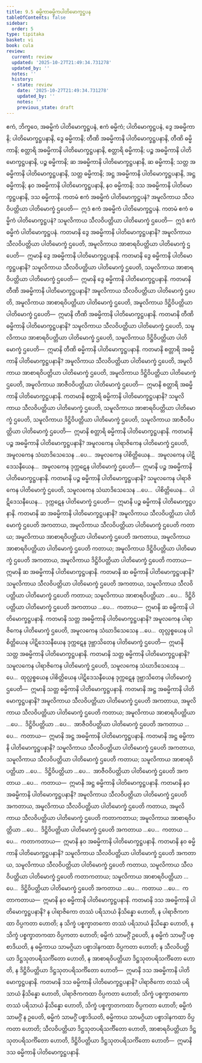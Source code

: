 ```yaml
---
title: 9.5 ဓမ္မိကာဓမ္မိကပါတိမောက္ခဋ္ဌပန
tableOfContents: false
sidebar:
  order: 5
type: tipitaka
basket: vi
book: cula
review:
  current: review
  updated: '2025-10-27T21:49:34.731278'
  updated_by: ''
  notes: ''
  history:
  - state: review
    date: '2025-10-27T21:49:34.731278'
    updated_by: ''
    notes: ''
    previous_state: draft
---
```



<ReviewStatus review={frontmatter.review} showDetails={true} />

<HypothesisAnnotation frontmatter={frontmatter} />

<DynamicBreadcrumb />

<Division number="387" book="cula" e="ch" v="4" p="425">

<Paragraph number="1883" book="cula">
ဧကံ, ဘိက္ခဝေ, အဓမ္မိကံ ပါတိမောက္ခဋ္ဌပနံ, ဧကံ ဓမ္မိကံ; ပါတိမောက္ခဋ္ဌပနံ, ဒွေ အဓမ္မိကာနိ; ပါတိမောက္ခဋ္ဌပနာနိ, ဒွေ ဓမ္မိကာနိ; တီဏိ အဓမ္မိကာနိ ပါတိမောက္ခဋ္ဌပနာနိ, တီဏိ ဓမ္မိကာနိ; စတ္တာရိ အဓမ္မိကာနိ ပါတိမောက္ခဋ္ဌပနာနိ, စတ္တာရိ ဓမ္မိကာနိ; ပဉ္စ အဓမ္မိကာနိ ပါတိမောက္ခဋ္ဌပနာနိ, ပဉ္စ ဓမ္မိကာနိ; ဆ အဓမ္မိကာနိ ပါတိမောက္ခဋ္ဌပနာနိ, ဆ ဓမ္မိကာနိ; သတ္တ အဓမ္မိကာနိ ပါတိမောက္ခဋ္ဌပနာနိ, သတ္တ ဓမ္မိကာနိ; အဋ္ဌ အဓမ္မိကာနိ ပါတိမောက္ခဋ္ဌပနာနိ, အဋ္ဌ ဓမ္မိကာနိ; နဝ အဓမ္မိကာနိ ပါတိမောက္ခဋ္ဌပနာနိ, နဝ ဓမ္မိကာနိ; ဒသ အဓမ္မိကာနိ ပါတိမောက္ခဋ္ဌပနာနိ, ဒသ ဓမ္မိကာနိ.
</Paragraph>

<Paragraph number="1884" book="cula">
ကတမံ ဧကံ အဓမ္မိကံ ပါတိမောက္ခဋ္ဌပနံ? အမူလိကာယ သီလဝိပတ္တိယာ ပါတိမောက္ခံ ဌပေတိ—  ဣဒံ ဧကံ အဓမ္မိကံ ပါတိမောက္ခဋ္ဌပနံ. ကတမံ ဧကံ ဓမ္မိကံ ပါတိမောက္ခဋ္ဌပနံ? သမူလိကာယ သီလဝိပတ္တိယာ ပါတိမောက္ခံ ဌပေတိ—  ဣဒံ ဧကံ ဓမ္မိကံ ပါတိမောက္ခဋ္ဌပနံ.
</Paragraph>

<Paragraph number="1885" book="cula">
ကတမာနိ ဒွေ အဓမ္မိကာနိ ပါတိမောက္ခဋ္ဌပနာနိ? အမူလိကာယ သီလဝိပတ္တိယာ ပါတိမောက္ခံ ဌပေတိ, အမူလိကာယ အာစာရဝိပတ္တိယာ ပါတိမောက္ခံ ဌပေတိ—  ဣမာနိ ဒွေ အဓမ္မိကာနိ ပါတိမောက္ခဋ္ဌပနာနိ. ကတမာနိ ဒွေ ဓမ္မိကာနိ ပါတိမောက္ခဋ္ဌပနာနိ? သမူလိကာယ သီလဝိပတ္တိယာ ပါတိမောက္ခံ ဌပေတိ, သမူလိကာယ အာစာရဝိပတ္တိယာ ပါတိမောက္ခံ ဌပေတိ—  ဣမာနိ ဒွေ ဓမ္မိကာနိ ပါတိမောက္ခဋ္ဌပနာနိ.
</Paragraph>

<Paragraph number="1886" book="cula">
ကတမာနိ တီဏိ အဓမ္မိကာနိ ပါတိမောက္ခဋ္ဌပနာနိ? အမူလိကာယ သီလဝိပတ္တိယာ ပါတိမောက္ခံ ဌပေတိ, အမူလိကာယ အာစာရဝိပတ္တိယာ ပါတိမောက္ခံ ဌပေတိ, အမူလိကာယ ဒိဋ္ဌိဝိပတ္တိယာ ပါတိမောက္ခံ ဌပေတိ—  ဣမာနိ တီဏိ အဓမ္မိကာနိ ပါတိမောက္ခဋ္ဌပနာနိ. ကတမာနိ တီဏိ ဓမ္မိကာနိ ပါတိမောက္ခဋ္ဌပနာနိ? သမူလိကာယ သီလဝိပတ္တိယာ ပါတိမောက္ခံ ဌပေတိ, သမူလိကာယ အာစာရဝိပတ္တိယာ ပါတိမောက္ခံ ဌပေတိ, သမူလိကာယ ဒိဋ္ဌိဝိပတ္တိယာ ပါတိမောက္ခံ ဌပေတိ—  ဣမာနိ တီဏိ ဓမ္မိကာနိ ပါတိမောက္ခဋ္ဌပနာနိ.
</Paragraph>

<Paragraph number="1887" book="cula">
ကတမာနိ စတ္တာရိ အဓမ္မိကာနိ ပါတိမောက္ခဋ္ဌပနာနိ? အမူလိကာယ သီလဝိပတ္တိယာ ပါတိမောက္ခံ ဌပေတိ, အမူလိကာယ အာစာရဝိပတ္တိယာ ပါတိမောက္ခံ ဌပေတိ, အမူလိကာယ ဒိဋ္ဌိဝိပတ္တိယာ ပါတိမောက္ခံ ဌပေတိ, အမူလိကာယ အာဇီဝဝိပတ္တိယာ ပါတိမောက္ခံ ဌပေတိ—  ဣမာနိ စတ္တာရိ အဓမ္မိကာနိ ပါတိမောက္ခဋ္ဌပနာနိ. ကတမာနိ စတ္တာရိ ဓမ္မိကာနိ ပါတိမောက္ခဋ္ဌပနာနိ? သမူလိကာယ သီလဝိပတ္တိယာ ပါတိမောက္ခံ ဌပေတိ, သမူလိကာယ အာစာရဝိပတ္တိယာ ပါတိမောက္ခံ ဌပေတိ, သမူလိကာယ ဒိဋ္ဌိဝိပတ္တိယာ ပါတိမောက္ခံ ဌပေတိ, သမူလိကာယ အာဇီဝဝိပတ္တိယာ ပါတိမောက္ခံ ဌပေတိ—  ဣမာနိ စတ္တာရိ ဓမ္မိကာနိ ပါတိမောက္ခဋ္ဌပနာနိ.
</Paragraph>

<Paragraph number="1888" book="cula">
ကတမာနိ ပဉ္စ အဓမ္မိကာနိ ပါတိမောက္ခဋ္ဌပနာနိ? အမူလကေန ပါရာဇိကေန ပါတိမောက္ခံ ဌပေတိ, အမူလကေန သံဃာဒိသေသေန …ပေ…  အမူလကေန ပါစိတ္တိယေန…  အမူလကေန ပါဋိဒေသနီယေန…  အမူလကေန ဒုက္ကဋေန ပါတိမောက္ခံ ဌပေတိ—  ဣမာနိ ပဉ္စ အဓမ္မိကာနိ ပါတိမောက္ခဋ္ဌပနာနိ. ကတမာနိ ပဉ္စ ဓမ္မိကာနိ ပါတိမောက္ခဋ္ဌပနာနိ? သမူလကေန ပါရာဇိကေန ပါတိမောက္ခံ ဌပေတိ, သမူလကေန သံဃာဒိသေသေန …ပေ…  ပါစိတ္တိယေန…  ပါဋိဒေသနီယေန…  ဒုက္ကဋေန ပါတိမောက္ခံ ဌပေတိ—  ဣမာနိ ပဉ္စ ဓမ္မိကာနိ ပါတိမောက္ခဋ္ဌပနာနိ.
</Paragraph>

<Paragraph number="1889" book="cula">
ကတမာနိ ဆ အဓမ္မိကာနိ ပါတိမောက္ခဋ္ဌပနာနိ? အမူလိကာယ သီလဝိပတ္တိယာ ပါတိမောက္ခံ ဌပေတိ အကတာယ, အမူလိကာယ သီလဝိပတ္တိယာ ပါတိမောက္ခံ ဌပေတိ ကတာယ; အမူလိကာယ အာစာရဝိပတ္တိယာ ပါတိမောက္ခံ ဌပေတိ အကတာယ, အမူလိကာယ အာစာရဝိပတ္တိယာ ပါတိမောက္ခံ ဌပေတိ ကတာယ; အမူလိကာယ ဒိဋ္ဌိဝိပတ္တိယာ ပါတိမောက္ခံ ဌပေတိ အကတာယ, အမူလိကာယ ဒိဋ္ဌိဝိပတ္တိယာ ပါတိမောက္ခံ ဌပေတိ ကတာယ—  ဣမာနိ ဆ အဓမ္မိကာနိ ပါတိမောက္ခဋ္ဌပနာနိ. ကတမာနိ ဆ ဓမ္မိကာနိ ပါတိမောက္ခဋ္ဌပနာနိ? သမူလိကာယ သီလဝိပတ္တိယာ ပါတိမောက္ခံ ဌပေတိ အကတာယ, သမူလိကာယ သီလဝိပတ္တိယာ ပါတိမောက္ခံ ဌပေတိ ကတာယ; သမူလိကာယ အာစာရဝိပတ္တိယာ …ပေ…  ဒိဋ္ဌိဝိပတ္တိယာ ပါတိမောက္ခံ ဌပေတိ အကတာယ …ပေ…  ကတာယ—  ဣမာနိ ဆ ဓမ္မိကာနိ ပါတိမောက္ခဋ္ဌပနာနိ.
</Paragraph>

<Paragraph number="1890" book="cula">
ကတမာနိ သတ္တ အဓမ္မိကာနိ ပါတိမောက္ခဋ္ဌပနာနိ? အမူလကေန ပါရာဇိကေန ပါတိမောက္ခံ ဌပေတိ, အမူလကေန သံဃာဒိသေသေန …ပေ…  ထုလ္လစ္စယေန ပါစိတ္တိယေန ပါဋိဒေသနီယေန ဒုက္ကဋေန ဒုဗ္ဘာသိတေန ပါတိမောက္ခံ ဌပေတိ—  ဣမာနိ သတ္တ အဓမ္မိကာနိ ပါတိမောက္ခဋ္ဌပနာနိ. ကတမာနိ သတ္တ ဓမ္မိကာနိ ပါတိမောက္ခဋ္ဌပနာနိ? သမူလကေန ပါရာဇိကေန ပါတိမောက္ခံ ဌပေတိ, သမူလကေန သံဃာဒိသေသေန …ပေ…  ထုလ္လစ္စယေန ပါစိတ္တိယေန ပါဋိဒေသနီယေန ဒုက္ကဋေန ဒုဗ္ဘာသိတေန ပါတိမောက္ခံ ဌပေတိ—  ဣမာနိ သတ္တ ဓမ္မိကာနိ ပါတိမောက္ခဋ္ဌပနာနိ.
</Paragraph>

<Paragraph number="1891" book="cula">
ကတမာနိ အဋ္ဌ အဓမ္မိကာနိ ပါတိမောက္ခဋ္ဌပနာနိ? အမူလိကာယ သီလဝိပတ္တိယာ ပါတိမောက္ခံ ဌပေတိ အကတာယ, အမူလိကာယ သီလဝိပတ္တိယာ ပါတိမောက္ခံ ဌပေတိ ကတာယ; အမူလိကာယ အာစာရဝိပတ္တိယာ …ပေ…  ဒိဋ္ဌိဝိပတ္တိယာ …ပေ…  အာဇီဝဝိပတ္တိယာ ပါတိမောက္ခံ ဌပေတိ အကတာယ …ပေ…  ကတာယ—  ဣမာနိ အဋ္ဌ အဓမ္မိကာနိ ပါတိမောက္ခဋ္ဌပနာနိ. ကတမာနိ အဋ္ဌ ဓမ္မိကာနိ ပါတိမောက္ခဋ္ဌပနာနိ? သမူလိကာယ သီလဝိပတ္တိယာ ပါတိမောက္ခံ ဌပေတိ အကတာယ, သမူလိကာယ သီလဝိပတ္တိယာ ပါတိမောက္ခံ ဌပေတိ ကတာယ; သမူလိကာယ အာစာရဝိပတ္တိယာ …ပေ…  ဒိဋ္ဌိဝိပတ္တိယာ …ပေ…  အာဇီဝဝိပတ္တိယာ ပါတိမောက္ခံ ဌပေတိ အကတာယ …ပေ…  ကတာယ—  ဣမာနိ အဋ္ဌ ဓမ္မိကာနိ ပါတိမောက္ခဋ္ဌပနာနိ.
</Paragraph>

<Paragraph number="1892" book="cula">
ကတမာနိ နဝ အဓမ္မိကာနိ ပါတိမောက္ခဋ္ဌပနာနိ? အမူလိကာယ သီလဝိပတ္တိယာ ပါတိမောက္ခံ ဌပေတိ အကတာယ, အမူလိကာယ သီလဝိပတ္တိယာ ပါတိမောက္ခံ ဌပေတိ ကတာယ, အမူလိကာယ သီလဝိပတ္တိယာ ပါတိမောက္ခံ ဌပေတိ ကတာကတာယ; အမူလိကာယ အာစာရဝိပတ္တိယာ …ပေ…  ဒိဋ္ဌိဝိပတ္တိယာ ပါတိမောက္ခံ ဌပေတိ အကတာယ …ပေ…  ကတာယ …ပေ…  ကတာကတာယ—  ဣမာနိ နဝ အဓမ္မိကာနိ ပါတိမောက္ခဋ္ဌပနာနိ. ကတမာနိ နဝ ဓမ္မိကာနိ ပါတိမောက္ခဋ္ဌပနာနိ? သမူလိကာယ သီလဝိပတ္တိယာ ပါတိမောက္ခံ ဌပေတိ အကတာယ, သမူလိကာယ သီလဝိပတ္တိယာ ပါတိမောက္ခံ ဌပေတိ ကတာယ, သမူလိကာယ သီလဝိပတ္တိယာ ပါတိမောက္ခံ ဌပေတိ ကတာကတာယ; သမူလိကာယ အာစာရဝိပတ္တိယာ …ပေ…  ဒိဋ္ဌိဝိပတ္တိယာ ပါတိမောက္ခံ ဌပေတိ အကတာယ …ပေ…  ကတာယ …ပေ…  ကတာကတာယ—  ဣမာနိ နဝ ဓမ္မိကာနိ ပါတိမောက္ခဋ္ဌပနာနိ.
</Paragraph>

<Paragraph number="1893" book="cula">
ကတမာနိ ဒသ အဓမ္မိကာနိ ပါတိမောက္ခဋ္ဌပနာနိ? န ပါရာဇိကော တဿံ ပရိသာယံ နိသိန္နော ဟောတိ, န ပါရာဇိကကထာ ဝိပ္ပကတာ ဟောတိ; န သိက္ခံ ပစ္စက္ခာတကော တဿံ ပရိသာယံ နိသိန္နော ဟောတိ, န သိက္ခံ ပစ္စက္ခာတကထာ ဝိပ္ပကတာ ဟောတိ; ဓမ္မိကံ သာမဂ္ဂိံ ဥပေတိ, န ဓမ္မိကံ သာမဂ္ဂိံ ပစ္စာဒိယတိ, န ဓမ္မိကာယ သာမဂ္ဂိယာ ပစ္စာဒါနကထာ ဝိပ္ပကတာ ဟောတိ; န သီလဝိပတ္တိယာ ဒိဋ္ဌသုတပရိသင်္ကိတော ဟောတိ, န အာစာရဝိပတ္တိယာ ဒိဋ္ဌသုတပရိသင်္ကိတော ဟောတိ, န ဒိဋ္ဌိဝိပတ္တိယာ ဒိဋ္ဌသုတပရိသင်္ကိတော ဟောတိ—  ဣမာနိ ဒသ အဓမ္မိကာနိ ပါတိမောက္ခဋ္ဌပနာနိ. ကတမာနိ ဒသ ဓမ္မိကာနိ ပါတိမောက္ခဋ္ဌပနာနိ? ပါရာဇိကော တဿံ ပရိသာယံ နိသိန္နော ဟောတိ, ပါရာဇိကကထာ ဝိပ္ပကတာ ဟောတိ; သိက္ခံ ပစ္စက္ခာတကော တဿံ ပရိသာယံ နိသိန္နော ဟောတိ, သိက္ခံ ပစ္စက္ခာတကထာ ဝိပ္ပကတာ ဟောတိ; ဓမ္မိကံ သာမဂ္ဂိံ န ဥပေတိ, ဓမ္မိကံ သာမဂ္ဂိံ ပစ္စာဒိယတိ, ဓမ္မိကာယ သာမဂ္ဂိယာ ပစ္စာဒါနကထာ ဝိပ္ပကတာ ဟောတိ; သီလဝိပတ္တိယာ ဒိဋ္ဌသုတပရိသင်္ကိတော ဟောတိ, အာစာရဝိပတ္တိယာ ဒိဋ္ဌသုတပရိသင်္ကိတော ဟောတိ, ဒိဋ္ဌိဝိပတ္တိယာ ဒိဋ္ဌသုတပရိသင်္ကိတော ဟောတိ—  ဣမာနိ ဒသ ဓမ္မိကာနိ ပါတိမောက္ခဋ္ဌပနာနိ.
</Paragraph>
</Division>